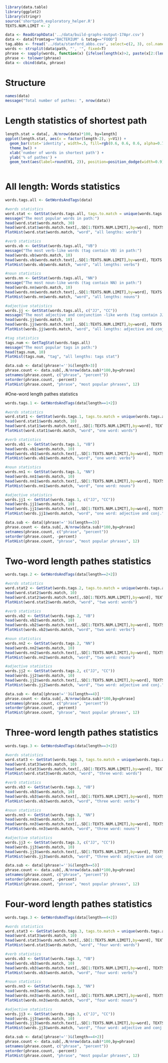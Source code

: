 ```r
library(data.table)
library(ggplot2)
library(stringr)
source('shortpath_exploratory_helper.R')
TEXTS.NUM.LIMIT <- 2

data <- ReadGraphData('../data/build-graphs-output-17Apr.csv')
data <- data[fromtag=="BACTERIUM" & totag=="FOOD"]
tag.abbs <- fread('../data/stanford_abbs.csv', select=c(2, 3), col.names=c('tag', 'definition'))
words <- strsplit(data$path, "', '", fixed=T)
phrase <- sapply(words, function(x) {ifelse(length(x)>2, paste(x[2:(length(x)-1)], collapse=' '), '')})
phrase <- tolower(phrase)
data <- cbind(data, phrase)
```

# Structure
```r
names(data)
message("Total number of pathes: ", nrow(data))
```

# Length statistics of shortest path
```r
length.stat = data[, .N/nrow(data)*100, by=length]
ggplot(length.stat, aes(x = factor(length-2), y=V1)) + 
  geom_bar(stat='identity', width=.5, fill=rgb(0.6, 0.6, 0.6, alpha=0.7)) + 
  theme_bw() +
  xlab('number of words in shortest path') +
  ylab('% of pathes') + 
  geom_text(aes(label=round(V1, 2)), position=position_dodge(width=0.9), vjust=-0.25)
  
```

# All length: Words statistics
```r

words.tags.all <- GetWordsAndTags(data)

#words statistics
word.stat <- GetStat(words.tags.all, tags.to.match = unique(words.tags.all$tag))
message("The most popular words in path:")
head(word.stat$words.match, 30)
head(word.stat$words.match.text[,.SD[1:TEXTS.NUM.LIMIT],by=word], TEXTS.NUM.LIMIT * 10)
PlotHist(word.stat$words.match, "word", "all lengths: words")

#verb statistics
words.vb <- GetStat(words.tags.all, "VB")
message("The most verb-like words (tag contain VB) in path:")
head(words.vb$words.match, 10)
head(words.vb$words.match.text[,.SD[1:TEXTS.NUM.LIMIT],by=word], TEXTS.NUM.LIMIT * 10)
PlotHist(words.vb$words.match, "word", "all lengths: verbs")

#noun statistics
words.nn <- GetStat(words.tags.all, "NN")
message("The most noun-like words (tag contain NN) in path:")
head(words.nn$words.match, 10)
head(words.nn$words.match.text[,.SD[1:TEXTS.NUM.LIMIT],by=word], TEXTS.NUM.LIMIT * 10)
PlotHist(words.nn$words.match, "word", "all lengths: nouns")

#adjective statistics
words.jj <- GetStat(words.tags.all, c("JJ", "CC"))
message("The most adjective and conjunction -like words (tag contain JJ and CC) in path:")
head(words.jj$words.match, 10)
head(words.jj$words.match.text[,.SD[1:TEXTS.NUM.LIMIT],by=word], TEXTS.NUM.LIMIT * 10)
PlotHist(words.jj$words.match, "word", "all lengths: adjective and conj.")

#tag statistics
tags.num <- GetTagStat(words.tags.all)
message("The most popular tags in path:")
head(tags.num, 10)
PlotHist(tags.num, "tag", "all lengths: tags stat")

data.sub <- data[(phrase!='')&(length>3)]
phrase.count <- data.sub[,.N/nrow(data.sub)*100,by=phrase]
setnames(phrase.count, c("phrase", "percent"))
setorder(phrase.count, -percent)
PlotHist(phrase.count, "phrase", "most popular phrases", 12)

```

#One-word length pathes statistics
```r

words.tags.1 <- GetWordsAndTags(data[length==1+2])

#words statistics
word.stat1 <- GetStat(words.tags.1, tags.to.match = unique(words.tags.all$tag))
head(word.stat1$words.match, 10)
head(word.stat1$words.match.text[,.SD[1:TEXTS.NUM.LIMIT],by=word], TEXTS.NUM.LIMIT * 10)
PlotHist(word.stat1$words.match, "word", "one word: words")

#verb statistics
words.vb1 <- GetStat(words.tags.1, "VB")
head(words.vb1$words.match, 10)
head(words.vb1$words.match.text[,.SD[1:TEXTS.NUM.LIMIT],by=word], TEXTS.NUM.LIMIT * 10)
PlotHist(words.vb1$words.match, "word", "one word: verbs")

#noun statistics
words.nn1 <- GetStat(words.tags.1, "NN")
head(words.nn1$words.match, 10)
head(words.nn1$words.match.text[,.SD[1:TEXTS.NUM.LIMIT],by=word], TEXTS.NUM.LIMIT * 10)
PlotHist(words.nn1$words.match, "word", "one word: nouns")

#adjective statistics
words.jj1 <- GetStat(words.tags.1, c("JJ", "CC"))
head(words.jj1$words.match, 10)
head(words.jj1$words.match.text[,.SD[1:TEXTS.NUM.LIMIT],by=word], TEXTS.NUM.LIMIT * 10)
PlotHist(words.jj1$words.match, "word", "one word: adjective and conj.")

data.sub <- data[(phrase!='')&(length==3)]
phrase.count <- data.sub[,.N/nrow(data.sub)*100,by=phrase]
setnames(phrase.count, c("phrase", "percent"))
setorder(phrase.count, -percent)
PlotHist(phrase.count, "phrase", "most popular phrases", 12)

```

# Two-word length pathes statistics
```r
words.tags.2 <- GetWordsAndTags(data[length==2+2])

#words statistics
word.stat2 <- GetStat(words.tags.2, tags.to.match = unique(words.tags.all$tag))
head(word.stat2$words.match, 10)
head(word.stat2$words.match.text[,.SD[1:TEXTS.NUM.LIMIT],by=word], TEXTS.NUM.LIMIT * 10)
PlotHist(word.stat2$words.match, "word", "two word: words")

#verb statistics
words.vb2 <- GetStat(words.tags.2, "VB")
head(words.vb2$words.match, 10)
head(words.vb2$words.match.text[,.SD[1:TEXTS.NUM.LIMIT],by=word], TEXTS.NUM.LIMIT * 10)
PlotHist(words.vb2$words.match, "word", "two word: verbs")

#noun statistics
words.nn2 <- GetStat(words.tags.2, "NN")
head(words.nn2$words.match, 10)
head(words.nn2$words.match.text[,.SD[1:TEXTS.NUM.LIMIT],by=word], TEXTS.NUM.LIMIT * 10)
PlotHist(words.nn2$words.match, "word", "two word: nouns")

#adjective statistics
words.jj2 <- GetStat(words.tags.2, c("JJ", "CC"))
head(words.jj2$words.match, 10)
head(words.jj2$words.match.text[,.SD[1:TEXTS.NUM.LIMIT],by=word], TEXTS.NUM.LIMIT * 10)
PlotHist(words.jj2$words.match, "word", "two word: adjective and conj.")

data.sub <- data[(phrase!='')&(length==4)]
phrase.count <- data.sub[,.N/nrow(data.sub)*100,by=phrase]
setnames(phrase.count, c("phrase", "percent"))
setorder(phrase.count, -percent)
PlotHist(phrase.count, "phrase", "most popular phrases", 12)

```

# Three-word length pathes statistics
```r
words.tags.3 <- GetWordsAndTags(data[length==3+2])

#words statistics
word.stat3 <- GetStat(words.tags.3, tags.to.match = unique(words.tags.all$tag))
head(word.stat3$words.match, 10)
head(word.stat3$words.match.text[,.SD[1:TEXTS.NUM.LIMIT],by=word], TEXTS.NUM.LIMIT * 10)
PlotHist(word.stat3$words.match, "word", "three word: words")

#verb statistics
words.vb3 <- GetStat(words.tags.3, "VB")
head(words.vb3$words.match, 10)
head(words.vb3$words.match.text[,.SD[1:TEXTS.NUM.LIMIT],by=word], TEXTS.NUM.LIMIT * 10)
PlotHist(words.vb3$words.match, "word", "three word: verbs")

#noun statistics
words.nn3 <- GetStat(words.tags.3, "NN")
head(words.nn3$words.match, 10)
head(words.nn3$words.match.text[,.SD[1:TEXTS.NUM.LIMIT],by=word], TEXTS.NUM.LIMIT * 10)
PlotHist(words.nn3$words.match, "word", "three word: nouns")

#adjective statistics
words.jj3 <- GetStat(words.tags.3, c("JJ", "CC"))
head(words.jj3$words.match, 10)
head(words.jj3$words.match.text[,.SD[1:TEXTS.NUM.LIMIT],by=word], TEXTS.NUM.LIMIT * 10)
PlotHist(words.jj3$words.match, "word", "three word: adjective and conj.")

data.sub <- data[(phrase!='')&(length==5)]
phrase.count <- data.sub[,.N/nrow(data.sub)*100,by=phrase]
setnames(phrase.count, c("phrase", "percent"))
setorder(phrase.count, -percent)
PlotHist(phrase.count, "phrase", "most popular phrases", 12)

```


# Four-word length pathes statistics
```r
words.tags.3 <- GetWordsAndTags(data[length==4+2])

#words statistics
word.stat3 <- GetStat(words.tags.3, tags.to.match = unique(words.tags.all$tag))
head(word.stat3$words.match, 10)
head(word.stat3$words.match.text[,.SD[1:TEXTS.NUM.LIMIT],by=word], TEXTS.NUM.LIMIT * 10)
PlotHist(word.stat3$words.match, "word", "four word: words")

#verb statistics
words.vb3 <- GetStat(words.tags.3, "VB")
head(words.vb3$words.match, 10)
head(words.vb3$words.match.text[,.SD[1:TEXTS.NUM.LIMIT],by=word], TEXTS.NUM.LIMIT * 10)
PlotHist(words.vb3$words.match, "word", "four word: verbs")

#noun statistics
words.nn3 <- GetStat(words.tags.3, "NN")
head(words.nn3$words.match, 10)
head(words.nn3$words.match.text[,.SD[1:TEXTS.NUM.LIMIT],by=word], TEXTS.NUM.LIMIT * 10)
PlotHist(words.nn3$words.match, "word", "four word: nouns")

#adjective statistics
words.jj3 <- GetStat(words.tags.3, c("JJ", "CC"))
head(words.jj3$words.match, 10)
head(words.jj3$words.match.text[,.SD[1:TEXTS.NUM.LIMIT],by=word], TEXTS.NUM.LIMIT * 10)
PlotHist(words.jj3$words.match, "word", "four word: adjective and conj.")

data.sub <- data[(phrase!='')&(length==4+2)]
phrase.count <- data.sub[,.N/nrow(data.sub)*100,by=phrase]
setnames(phrase.count, c("phrase", "percent"))
setorder(phrase.count, -percent)
PlotHist(phrase.count, "phrase", "most popular phrases", 12)

```
